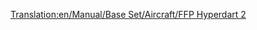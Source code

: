 [[Translation:en/Manual/Base Set/Aircraft/FFP Hyperdart 2]]

{{nl/Manual/Base Set/Aircraft/Vliegtuig|Name=FFP Hyperdart 2
|Image=[[File:en/Manual/Base Set/Aircraft/FFPHyperdart2.png|FPP Hyperdart 2]]
|Cost=38.964 (77,928)
|Speed=2,330 km/h (1,448 MPH)
|Annual=4.500 (9,000)
|Designed=2031
|Lifespan=25
|Capacity=85 passagiers & 45 zakken post
|Description=Een fictief en futuristisch vliegtuig dat blijkbaar gebouwd wordt door FFP/BAC Aerospatial
|Real-life=Fictief
}}